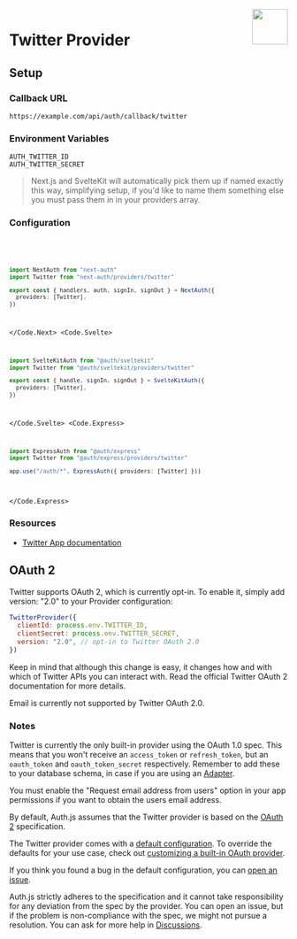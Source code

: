 
<img align="right" src="/img/providers/twitter.svg" height="64" width="64" />

# Twitter Provider

## Setup

### Callback URL

```
https://example.com/api/auth/callback/twitter
```

### Environment Variables

```
AUTH_TWITTER_ID
AUTH_TWITTER_SECRET
```

> Next.js and SvelteKit will automatically pick them up if named exactly this way, simplifying
> setup, if you'd like to name them something else you must pass them in in your providers array.

### Configuration

<Code>
  <Code.Next>

```ts filename="/auth.ts"
import NextAuth from "next-auth"
import Twitter from "next-auth/providers/twitter"

export const { handlers, auth, signIn, signOut } = NextAuth({
  providers: [Twitter],
})
```

  </Code.Next>
  <Code.Svelte>

```ts filename="/src/auth.ts"
import SvelteKitAuth from "@auth/sveltekit"
import Twitter from "@auth/sveltekit/providers/twitter"

export const { handle, signIn, signOut } = SvelteKitAuth({
  providers: [Twitter],
})
```

  </Code.Svelte>
  <Code.Express>

```ts filename="/src/app.ts"
import ExpressAuth from "@auth/express"
import Twitter from "@auth/express/providers/twitter"

app.use("/auth/*", ExpressAuth({ providers: [Twitter] }))
```

  </Code.Express>
</Code>

### Resources

- [Twitter App documentation](https://developer.twitter.com/en/apps)

## OAuth 2

Twitter supports OAuth 2, which is currently opt-in. To enable it, simply add version: "2.0" to your Provider configuration:

```js filename="pages/api/auth/[...nextauth].js"
TwitterProvider({
  clientId: process.env.TWITTER_ID,
  clientSecret: process.env.TWITTER_SECRET,
  version: "2.0", // opt-in to Twitter OAuth 2.0
})
```

Keep in mind that although this change is easy, it changes how and with which of Twitter APIs you can interact with. Read the official Twitter OAuth 2 documentation for more details.

<Callout type="warning">

Email is currently not supported by Twitter OAuth 2.0.

</Callout>

### Notes

Twitter is currently the only built-in provider using the OAuth 1.0 spec.
This means that you won't receive an `access_token` or `refresh_token`, but an `oauth_token` and `oauth_token_secret` respectively. Remember to add these to your database schema, in case if you are using an [Adapter](https://authjs.dev/reference/core/adapters).

<Callout type="info">
You must enable the "Request email address from users" option in your app permissions if you want to obtain the users email address.

</Callout>

By default, Auth.js assumes that the Twitter provider is
based on the [OAuth 2](https://www.rfc-editor.org/rfc/rfc6749.html) specification.

<Callout>

The Twitter provider comes with a [default configuration](https://github.com/nextauthjs/next-auth/blob/main/packages/core/src/providers/twitter.ts).
To override the defaults for your use case, check out [customizing a built-in OAuth provider](https://authjs.dev/guides/providers/custom-provider#override-default-options).

</Callout>

If you think you found a bug in the default configuration, you can [open an issue](https://authjs.dev/new/provider-issue).

Auth.js strictly adheres to the specification and it cannot take responsibility for any deviation from
the spec by the provider. You can open an issue, but if the problem is non-compliance with the spec,
we might not pursue a resolution. You can ask for more help in [Discussions](https://authjs.dev/new/github-discussions).

